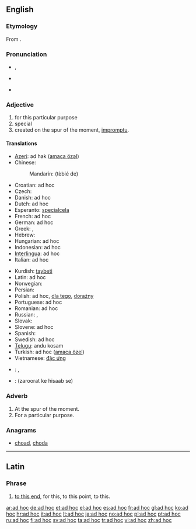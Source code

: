 ==English==

===Etymology===
From {{etyl|NL.|en}} {{term|ad hoc||for this|lang=la}}.

===Pronunciation===
* {{a|UK}} {{IPA|/ˌæd ˈhɒk/}}, {{SAMPA|/%{d"hQk/}}
* {{a|US}} {{IPA|/ˌæd ˈhɑk/|/ˌæd ˈhɔk/}}
* {{audio|en-us-ad hoc.ogg|Audio (US)}}

===Adjective===
{{wikipedia}}
{{en-adj|pos=[[ad#Latin|ad]] [[hoc#Latin|hoc]]}}

# for this particular purpose
# special
# created on the spur of the moment, [[impromptu]].

====Translations====
{{trans-top|for this particular purpose}}
* [[Azeri]]: әd hak ([[amaca özәl]])
* Chinese:
*: Mandarin: {{zh-ts|[[特别]]的|[[特别]]的}} (tèbié de)
* Croatian: ad hoc
* Czech: {{t-|cs|ad hoc}}
* Danish: ad hoc
* Dutch: ad hoc
* Esperanto: [[specialcela]]
* French: ad hoc
* German: ad hoc
* Greek: {{t|el|επί τούτου}}, {{t+|el|επί τούτω}}
* Hebrew: {{t+|he|אד הוק}}
* Hungarian: ad hoc
* Indonesian: ad hoc
* [[Interlingua]]: ad hoc
* Italian: ad hoc
{{trans-mid}}
* Kurdish: [[taybeti]]
* Latin: ad hoc
* Norwegian: {{t+|no|ad hoc}}
* Persian: {{t-|fa|ویژه|xs=Persian}}
* Polish: ad hoc, [[dla tego]], [[doraźny]] {{m}}
* Portuguese: ad hoc
* Romanian: ad hoc
* Russian: {{t|ru|по месту}}, {{t+|ru|ситуационно}}
* Slovak: {{t-|sk|ad hoc}}
* Slovene: ad hoc
* Spanish: {{t|es|ad hoc}}
* Swedish: ad hoc
* [[Telugu]]: andu kosam
* Turkish: ad hoc ([[amaca özel]])
* Vietnamese: [[đặc ứng]]
{{trans-bottom}}

{{checktrans-top}}
* {{ttbc|ar}}: {{Arab|[[حصري]]}}, {{Arab|[[حصريا]]}}
* {{ttbc|hi}}: (zaroorat ke hisaab se)
{{trans-bottom}}

===Adverb===
{{infl|en|adverb|head=[[ad#Latin|ad]] [[hoc#Latin|hoc]]}}

# At the spur of the moment.
# For a particular purpose.

===Anagrams===
* [[choad#English|choad]], [[choda#English|choda]]

----

==Latin==

===Phrase===
{{infl|la|phrase|head=[[ad#Latin|ad]] [[hoc#Latin|hoc]]}}

# [[to this end]], for this, to this point, to this.

[[ar:ad hoc]]
[[de:ad hoc]]
[[et:ad hoc]]
[[el:ad hoc]]
[[es:ad hoc]]
[[fr:ad hoc]]
[[gl:ad hoc]]
[[ko:ad hoc]]
[[hr:ad hoc]]
[[it:ad hoc]]
[[lt:ad hoc]]
[[ja:ad hoc]]
[[no:ad hoc]]
[[pl:ad hoc]]
[[pt:ad hoc]]
[[ru:ad hoc]]
[[fi:ad hoc]]
[[sv:ad hoc]]
[[ta:ad hoc]]
[[tr:ad hoc]]
[[vi:ad hoc]]
[[zh:ad hoc]]